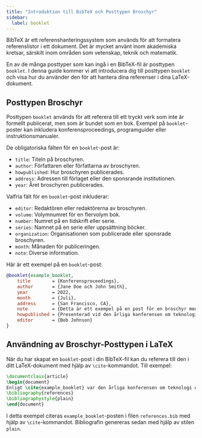 ```yaml
---
title: "Introduktion till BibTeX och Posttypen Broschyr"
sidebar:
  label: booklet
---
```



BibTeX är ett referenshanteringssystem som används för att formatera referenslistor i ett dokument. Det är mycket använt inom akademiska kretsar, särskilt inom områden som vetenskap, teknik och matematik.

En av de många posttyper som kan ingå i en BibTeX-fil är posttypen `booklet`. I denna guide kommer vi att introducera dig till posttypen `booklet` och visa hur du använder den för att hantera dina referenser i dina LaTeX-dokument.

<CiteDrive/>

## Posttypen Broschyr

Posttypen `booklet` används för att referera till ett tryckt verk som inte är formellt publicerat, men som är bundet som en bok. Exempel på `booklet`-poster kan inkludera konferensproceedings, programguider eller instruktionsmanualer.

De obligatoriska fälten för en `booklet`-post är:

-   `title`: Titeln på broschyren.
-   `author`: Författaren eller författarna av broschyren.
-   `howpublished`: Hur broschyren publicerades.
-   `address`: Adressen till förlaget eller den sponsrande institutionen.
-   `year`: Året broschyren publicerades.

Valfria fält för en `booklet`-post inkluderar:

-   `editor`: Redaktören eller redaktörerna av broschyren.
-   `volume`: Volymnumret för en flervolym bok.
-   `number`: Numret på en tidskrift eller serie.
-   `series`: Namnet på en serie eller uppsättning böcker.
-   `organization`: Organisationen som publicerade eller sponsrade broschyren.
-   `month`: Månaden för publiceringen.
-   `note`: Diverse information.

Här är ett exempel på en `booklet`-post:

```bibtex
@booklet{example_booklet,
	title        = {Konferensproceedings},
	author       = {Jane Doe och John Smith},
	year         = 2022,
	month        = {Juli},
	address      = {San Francisco, CA},
	note         = {Detta är ett exempel på en post för en broschyr med konferensproceedings.},
	howpublished = {Presenterad vid den årliga konferensen om teknologi},
	editor       = {Bob Johnson}
}
```

## Användning av Broschyr-Posttypen i LaTeX

När du har skapat en `booklet`-post i din BibTeX-fil kan du referera till den i ditt LaTeX-dokument med hjälp av `\cite`-kommandot. Till exempel:

```latex
\documentclass{article}  
\begin{document}  
Enligt \cite{example_booklet} var den årliga konferensen om teknologi en succé.  
\bibliography{references} 
\bibliographystyle{plain}  
\end{document}
```

I detta exempel citeras `example_booklet`-posten i filen `references.bib` med hjälp av `\cite`-kommandot. Bibliografin genereras sedan med hjälp av stilen `plain`.
